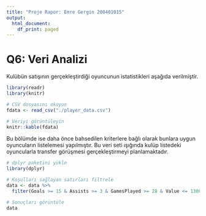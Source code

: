```yaml
---
title: "Proje Rapor: Emre Gergin 200401015"
output:
  html_document:
    df_print: paged
---
```


# Q6: Veri Analizi

Kulübün satışının gerçekleştirdiği oyuncunun istatistikleri aşağıda verilmiştir.

```r
library(readr)
library(knitr)

# CSV dosyasını okuyun
fdata <- read_csv("./player_data.csv")

# Veriyi görüntüleyin
knitr::kable(fdata)
```

Bu bölümde ise daha önce bahsedilen kriterlere bağlı olarak bunlara uygun oyuncuların listelemesi yapılmıştır. Bu veri seti ışığında kulüp listedeki oyuncularla transfer görüşmesi gerçekleştirmeyi planlamaktadır.

```r
# dplyr paketini yükle
library(dplyr)

# Koşulları sağlayan satırları filtrele
data <- data %>%
  filter(Goals >= 15 & Assists >= 3 & GamesPlayed >= 28 & Value <= 13000000)

# Sonuçları görüntüle
data
```
